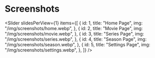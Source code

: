 
# Screenshots

<Slider
  slidesPerView={1}
  items={[
    {
      id: 1,
      title: "Home Page",
      img: "/img/screenshots/home.webp",
    },
    {
      id: 2,
      title: "Movie Page",
      img: "/img/screenshots/movie.webp",
    },
    {
      id: 3,
      title: "Series Page",
      img: "/img/screenshots/series.webp",
    },
    {
      id: 4,
      title: "Season Page",
      img: "/img/screenshots/season.webp",
    },
    {
      id: 5,
      title: "Settings Page",
      img: "/img/screenshots/settings.webp",
    },
  ]}
/>
